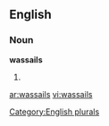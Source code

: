 ==English==

===Noun===
'''wassails'''

# {{plural of|[[wassail]]}}

[[Category:English plurals]]

[[ar:wassails]]
[[vi:wassails]]